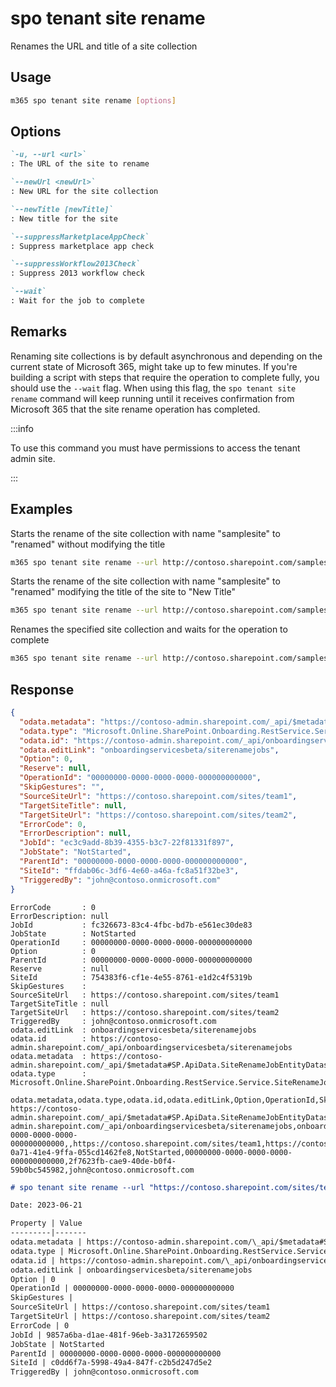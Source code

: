 
# spo tenant site rename

Renames the URL and title of a site collection

## Usage

```sh
m365 spo tenant site rename [options]
```

## Options

```md definition-list
`-u, --url <url>`
: The URL of the site to rename

`--newUrl <newUrl>`
: New URL for the site collection

`--newTitle [newTitle]`
: New title for the site

`--suppressMarketplaceAppCheck`
: Suppress marketplace app check

`--suppressWorkflow2013Check`
: Suppress 2013 workflow check

`--wait`
: Wait for the job to complete
```

<Global />

## Remarks

Renaming site collections is by default asynchronous and depending on the current state of Microsoft 365, might take up to few minutes. If you're building a script with steps that require the operation to complete fully, you should use the `--wait` flag. When using this flag, the `spo tenant site rename` command  will keep running until it receives confirmation from Microsoft 365 that the site rename operation has completed.

:::info

To use this command you must have permissions to access the tenant admin site.

:::
    
## Examples

Starts the rename of the site collection with name "samplesite" to "renamed" without modifying the title

```sh
m365 spo tenant site rename --url http://contoso.sharepoint.com/samplesite --newUrl http://contoso.sharepoint.com/renamed
```

Starts the rename of the site collection with name "samplesite" to "renamed" modifying the title of the site to "New Title"

```sh
m365 spo tenant site rename --url http://contoso.sharepoint.com/samplesite --newUrl http://contoso.sharepoint.com/renamed --newTitle "New Title"
```

Renames the specified site collection and waits for the operation to complete

```sh
m365 spo tenant site rename --url http://contoso.sharepoint.com/samplesite --newUrl http://contoso.sharepoint.com/renamed --newTitle "New Title" --wait
```

## Response

<Tabs>
  <TabItem value="JSON">

  ```json
  {
    "odata.metadata": "https://contoso-admin.sharepoint.com/_api/$metadata#SP.ApiData.SiteRenameJobEntityDatas/@Element",
    "odata.type": "Microsoft.Online.SharePoint.Onboarding.RestService.Service.SiteRenameJob",
    "odata.id": "https://contoso-admin.sharepoint.com/_api/onboardingservicesbeta/siterenamejobs",
    "odata.editLink": "onboardingservicesbeta/siterenamejobs",
    "Option": 0,
    "Reserve": null,
    "OperationId": "00000000-0000-0000-0000-000000000000",
    "SkipGestures": "",
    "SourceSiteUrl": "https://contoso.sharepoint.com/sites/team1",
    "TargetSiteTitle": null,
    "TargetSiteUrl": "https://contoso.sharepoint.com/sites/team2",
    "ErrorCode": 0,
    "ErrorDescription": null,
    "JobId": "ec3c9add-8b39-4355-b3c7-22f81331f897",
    "JobState": "NotStarted",
    "ParentId": "00000000-0000-0000-0000-000000000000",
    "SiteId": "ffdab06c-3df6-4e60-a46a-fc8a51f32be3",
    "TriggeredBy": "john@contoso.onmicrosoft.com"
  }
  ```

  </TabItem>
  <TabItem value="Text">

  ```text
  ErrorCode       : 0
  ErrorDescription: null
  JobId           : fc326673-83c4-4fbc-bd7b-e561ec30de83
  JobState        : NotStarted
  OperationId     : 00000000-0000-0000-0000-000000000000
  Option          : 0
  ParentId        : 00000000-0000-0000-0000-000000000000
  Reserve         : null
  SiteId          : 754383f6-cf1e-4e55-8761-e1d2c4f5319b
  SkipGestures    :
  SourceSiteUrl   : https://contoso.sharepoint.com/sites/team1
  TargetSiteTitle : null
  TargetSiteUrl   : https://contoso.sharepoint.com/sites/team2
  TriggeredBy     : john@contoso.onmicrosoft.com
  odata.editLink  : onboardingservicesbeta/siterenamejobs
  odata.id        : https://contoso-admin.sharepoint.com/_api/onboardingservicesbeta/siterenamejobs
  odata.metadata  : https://contoso-admin.sharepoint.com/_api/$metadata#SP.ApiData.SiteRenameJobEntityDatas/@Element
  odata.type      : Microsoft.Online.SharePoint.Onboarding.RestService.Service.SiteRenameJob
  ```

  </TabItem>
  <TabItem value="CSV">

  ```csv
  odata.metadata,odata.type,odata.id,odata.editLink,Option,OperationId,SkipGestures,SourceSiteUrl,TargetSiteUrl,ErrorCode,JobId,JobState,ParentId,SiteId,TriggeredBy
  https://contoso-admin.sharepoint.com/_api/$metadata#SP.ApiData.SiteRenameJobEntityDatas/@Element,Microsoft.Online.SharePoint.Onboarding.RestService.Service.SiteRenameJob,https://contoso-admin.sharepoint.com/_api/onboardingservicesbeta/siterenamejobs,onboardingservicesbeta/siterenamejobs,0,00000000-0000-0000-0000-000000000000,,https://contoso.sharepoint.com/sites/team1,https://contoso.sharepoint.com/sites/team2,0,5ff99cdd-0a71-41e4-9ffa-055cd1462fe8,NotStarted,00000000-0000-0000-0000-000000000000,2f7623fb-cae9-40de-b0f4-59b0bc545982,john@contoso.onmicrosoft.com
  ```

  </TabItem>
  <TabItem value="Markdown">

  ```md
  # spo tenant site rename --url "https://contoso.sharepoint.com/sites/team1" --newUrl "https://contoso.sharepoint.com/sites/team2"

  Date: 2023-06-21

  Property | Value
  ---------|-------
  odata.metadata | https://contoso-admin.sharepoint.com/\_api/$metadata#SP.ApiData.SiteRenameJobEntityDatas/@Element
  odata.type | Microsoft.Online.SharePoint.Onboarding.RestService.Service.SiteRenameJob
  odata.id | https://contoso-admin.sharepoint.com/\_api/onboardingservicesbeta/siterenamejobs
  odata.editLink | onboardingservicesbeta/siterenamejobs
  Option | 0
  OperationId | 00000000-0000-0000-0000-000000000000
  SkipGestures |
  SourceSiteUrl | https://contoso.sharepoint.com/sites/team1
  TargetSiteUrl | https://contoso.sharepoint.com/sites/team2
  ErrorCode | 0
  JobId | 9857a6ba-d1ae-481f-96eb-3a3172659502
  JobState | NotStarted
  ParentId | 00000000-0000-0000-0000-000000000000
  SiteId | c0dd6f7a-5998-49a4-847f-c2b5d247d5e2
  TriggeredBy | john@contoso.onmicrosoft.com
  ```

  </TabItem>
</Tabs>
